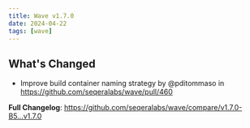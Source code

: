 ```yaml
---
title: Wave v1.7.0
date: 2024-04-22
tags: [wave]
---
```


## What's Changed
* Improve build container naming strategy by @pditommaso in https://github.com/seqeralabs/wave/pull/460


**Full Changelog**: https://github.com/seqeralabs/wave/compare/v1.7.0-B5...v1.7.0
